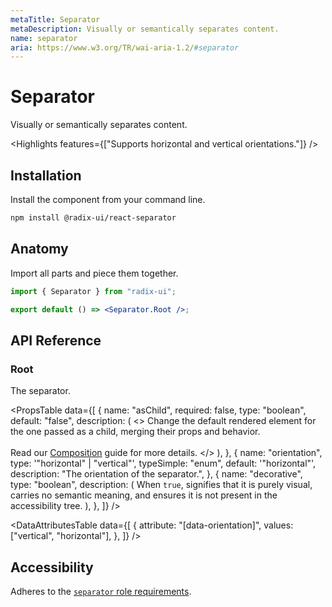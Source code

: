 ```yaml
---
metaTitle: Separator
metaDescription: Visually or semantically separates content.
name: separator
aria: https://www.w3.org/TR/wai-aria-1.2/#separator
---
```


# Separator

<Description>Visually or semantically separates content.</Description>

<HeroContainer>
	<SeparatorDemo />
</HeroContainer>

<HeroCodeBlock folder="Separator" />

<Highlights features={["Supports horizontal and vertical orientations."]} />

## Installation

Install the component from your command line.

```bash
npm install @radix-ui/react-separator
```

## Anatomy

Import all parts and piece them together.

```jsx
import { Separator } from "radix-ui";

export default () => <Separator.Root />;
```

## API Reference

### Root

The separator.

<PropsTable
	data={[
		{
			name: "asChild",
			required: false,
			type: "boolean",
			default: "false",
			description: (
				<>
					Change the default rendered element for the one passed as a child,
					merging their props and behavior.
					<br />
					<br />
					Read our <a href="../guides/composition">Composition</a> guide for
					more details.
				</>
			),
		},
		{
			name: "orientation",
			type: '"horizontal" | "vertical"',
			typeSimple: "enum",
			default: '"horizontal"',
			description: "The orientation of the separator.",
		},
		{
			name: "decorative",
			type: "boolean",
			description: (
				<span>
					When <Code>true</Code>, signifies that it is purely visual, carries no
					semantic meaning, and ensures it is not present in the accessibility
					tree.
				</span>
			),
		},
	]}
/>

<DataAttributesTable
	data={[
		{
			attribute: "[data-orientation]",
			values: ["vertical", "horizontal"],
		},
	]}
/>

## Accessibility

Adheres to the [`separator` role requirements](https://www.w3.org/TR/wai-aria-1.2/#separator).
